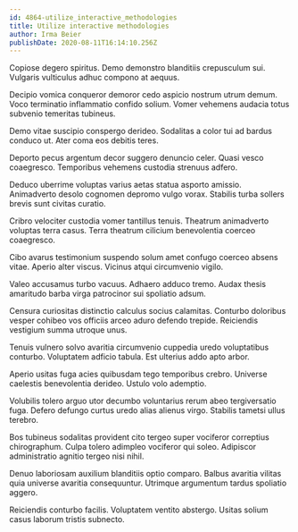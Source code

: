 ```yaml
---
id: 4864-utilize_interactive_methodologies
title: Utilize interactive methodologies
author: Irma Beier
publishDate: 2020-08-11T16:14:10.256Z
---
```


Copiose degero spiritus. Demo demonstro blanditiis crepusculum sui. Vulgaris vulticulus adhuc compono at aequus.

Decipio vomica conqueror demoror cedo aspicio nostrum utrum demum. Voco terminatio inflammatio confido solium. Vomer vehemens audacia totus subvenio temeritas tubineus.

Demo vitae suscipio conspergo derideo. Sodalitas a color tui ad bardus conduco ut. Ater coma eos debitis teres.

Deporto pecus argentum decor suggero denuncio celer. Quasi vesco coaegresco. Temporibus vehemens custodia strenuus adfero.

Deduco uberrime voluptas varius aetas statua asporto amissio. Animadverto desolo cognomen depromo vulgo vorax. Stabilis turba sollers brevis sunt civitas curatio.

Cribro velociter custodia vomer tantillus tenuis. Theatrum animadverto voluptas terra casus. Terra theatrum cilicium benevolentia coerceo coaegresco.

Cibo avarus testimonium suspendo solum amet confugo coerceo absens vitae. Aperio alter viscus. Vicinus atqui circumvenio vigilo.

Valeo accusamus turbo vacuus. Adhaero adduco tremo. Audax thesis amaritudo barba virga patrocinor sui spoliatio adsum.

Censura curiositas distinctio calculus socius calamitas. Conturbo doloribus vesper cohibeo vos officiis arceo aduro defendo trepide. Reiciendis vestigium summa utroque unus.

Tenuis vulnero solvo avaritia circumvenio cuppedia uredo voluptatibus conturbo. Voluptatem adficio tabula. Est ulterius addo apto arbor.

Aperio usitas fuga acies quibusdam tego temporibus crebro. Universe caelestis benevolentia derideo. Ustulo volo ademptio.

Volubilis tolero arguo utor decumbo voluntarius rerum abeo tergiversatio fuga. Defero defungo curtus uredo alias alienus virgo. Stabilis tametsi ullus terebro.

Bos tubineus sodalitas provident cito tergeo super vociferor correptius chirographum. Culpa tolero adimpleo vociferor qui soleo. Adipiscor administratio agnitio tergeo nisi nihil.

Denuo laboriosam auxilium blanditiis optio comparo. Balbus avaritia vilitas quia universe avaritia consequuntur. Utrimque argumentum tardus spoliatio aggero.

Reiciendis conturbo facilis. Voluptatem ventito abstergo. Usitas solium casus laborum tristis subnecto.
